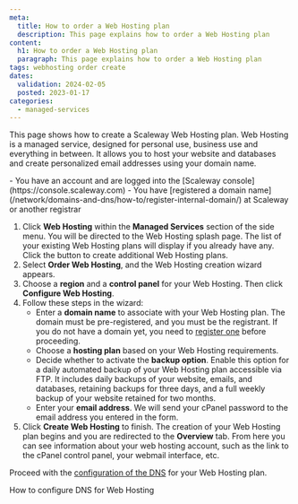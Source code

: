 ```yaml
---
meta:
  title: How to order a Web Hosting plan
  description: This page explains how to order a Web Hosting plan
content:
  h1: How to order a Web Hosting plan
  paragraph: This page explains how to order a Web Hosting plan
tags: webhosting order create
dates:
  validation: 2024-02-05
  posted: 2023-01-17
categories:
  - managed-services
---
```



This page shows how to create a Scaleway Web Hosting plan. Web Hosting is a managed service, designed for personal use, business use and everything in between. It allows you to host your website and databases and create personalized email addresses using your domain name.


<Macro id="requirements" />

<Message type="requirement">
  - You have an account and are logged into the [Scaleway console](https://console.scaleway.com)
  - You have [registered a domain name](/network/domains-and-dns/how-to/register-internal-domain/) at Scaleway or another registrar
</Message>

1. Click **Web Hosting** within the **Managed Services** section of the side menu. You will be directed to the Web Hosting splash page.
   <Message type="note">
      The list of your existing Web Hosting plans will display if you already have any. Click the <Icon name="plus" /> button to create additional Web Hosting plans.
   </Message>
2. Select **Order Web Hosting**, and the Web Hosting creation wizard appears.
3. Choose a **region** and a **control panel** for your Web Hosting. Then click **Configure Web Hosting**.
4. Follow these steps in the wizard:
    - Enter a **domain name** to associate with your Web Hosting plan.
      <Message type="important">
        The domain must be pre-registered, and you must be the registrant. If you do not have a domain yet, you need to [register one](/network/domains-and-dns/how-to/register-internal-domain/) before proceeding.
      </Message>
    - Choose a **hosting plan** based on your Web Hosting requirements.
    - Decide whether to activate the **backup option**.
      <Message type="tip">
        Enable this option for a daily automated backup of your Web Hosting plan accessible via FTP. It includes daily backups of your website, emails, and databases, retaining backups for three days, and a full weekly backup of your website retained for two months.
      </Message>
    - Enter your **email address**. We will send your cPanel password to the email address you entered in the form.
5. Click **Create Web Hosting** to finish. The creation of your Web Hosting plan begins and you are redirected to the **Overview** tab. From here you can see information about your web hosting account, such as the link to the cPanel control panel, your webmail interface, etc.

<Lightbox src="scaleway-webhosting-dashboard.webp" alt="" />

Proceed with the [configuration of the DNS](/managed-services/webhosting/how-to/configure-dns-webhosting/) for your Web Hosting plan.

<Navigation title="See also">
  <NextButton to="/managed-services/webhosting/how-to/configure-dns-webhosting/">How to configure DNS for Web Hosting</NextButton>
</Navigation>
